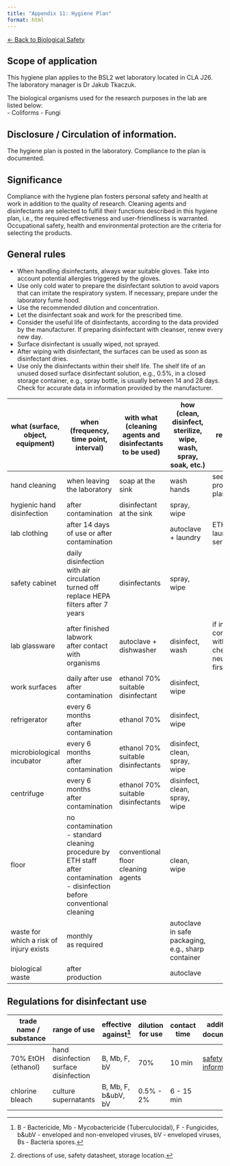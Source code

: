 ```yaml
---
title: "Appendix 11: Hygiene Plan"
format: html
---
```


[← Back to Biological Safety](../biological-safety.qmd)


## Scope of application

This hygiene plan applies to the BSL2 wet laboratory located in CLA J26. The laboratory manager is Dr Jakub Tkaczuk.

The biological organisms used for the research purposes in the lab are listed below:  
- Coliforms
- Fungi

## Disclosure / Circulation of information.

The hygiene plan is posted in the laboratory. Compliance to the plan is documented.

## Significance

Compliance with the hygiene plan fosters personal safety and health at work in addition to the quality of research. Cleaning agents and disinfectants are selected to fulfill their functions described in this hygiene plan, i.e., the required effectiveness and user-friendliness is warranted. Occupational safety, health and environmental protection are the criteria for selecting the products.

## General rules

- When handling disinfectants, always wear suitable gloves. Take into account potential allergies triggered by the gloves.
- Use only cold water to prepare the disinfectant solution to avoid vapors that can irritate the respiratory system. If necessary, prepare under the laboratory fume hood. 
- Use the recommended dilution and concentration.
- Let the disinfectant soak and work for the prescribed time.
- Consider the useful life of disinfectants, according to the data provided by the manufacturer. If preparing disinfectant with cleanser, renew every new day.
- Surface disinfectant is usually wiped, not sprayed.
- After wiping with disinfectant, the surfaces can be used as soon as disinfectant dries.
- Use only the disinfectants within their shelf life. The shelf life of an unused dosed surface disinfectant solution, e.g., 0.5%, in a closed storage container, e.g., spray bottle, is usually between 14 and 28 days. Check for accurate data in information provided by the manufacturer.

| **what** (surface, object, equipment) | **when** (frequency, time point, interval) | **with what** (cleaning agents and disinfectants to be used) | **how** (clean, disinfect, sterilize, wipe, wash, spray, soak, etc.) | **remarks** |
| --- | --- | --- | --- | --- |
| hand cleaning | when leaving the laboratory | soap at the sink | wash hands | see main protection plan |
| hygienic hand disinfection | after contamination | disinfectant at the sink | spray, wipe | |
| lab clothing | after 14 days of use or after contamination | | autoclave + laundry | ETH laundry services |
| safety cabinet | daily disinfection with air circulation turned off<br>replace HEPA filters after 7 years | disinfectants | spray, wipe | |
| lab glassware | after finished labwork<br>after contact with organisms | autoclave + dishwasher | disinfect, wash | if in contact with chemicals, neutralize first |
| work surfaces | daily after use<br>after contamination | ethanol 70%<br>suitable disinfectant | disinfect, wipe | |
| refrigerator | every 6 months<br>after contamination | ethanol 70% | disinfect, wipe | |
| microbiological incubator | every 6 months<br>after contamination | ethanol 70%<br>suitable disinfectants | disinfect, clean, spray, wipe | |
| centrifuge | every 6 months<br>after contamination | ethanol 70%<br>suitable disinfectants | disinfect, clean, spray, wipe | |
| floor | no contamination - standard cleaning procedure by ETH staff<br>after contamination - disinfection before conventional cleaning | conventional floor cleaning agents | clean, wipe | |
| waste for which a risk of injury exists | monthly<br>as required | | autoclave in safe packaging, e.g., sharp container | |
| biological waste | after production | | autoclave | |

## Regulations for disinfectant use

| trade name / substance | range of use                              | effective against[^1] | dilution for use | contact time | additional documents[^2] | remarks |
| ---------------------- | ----------------------------------------- | --------------------- | ---------------- | ------------ | ------------------------ | ------- |
| 70% EtOH (ethanol)     | hand disinfection<br>surface disinfection | B, Mb, F, bV          | 70%              | 10 min       | [safety information](../../02-chemical-safety/chemicals/ETHANOL_64-17-5.md) |         |
| chlorine bleach        | culture supernatants                      | B, Mb, F, b&ubV, bV   | 0.5% - 2%        | 6 - 15 min   |                          |         |

[^1]: B - Bactericide, Mb - Mycobactericide (Tuberculocidal), F - Fungicides, b&ubV - enveloped and non-enveloped viruses, bV - enveloped viruses, Bs - Bacteria spores.
[^2]: directions of use, safety datasheet, storage location.
